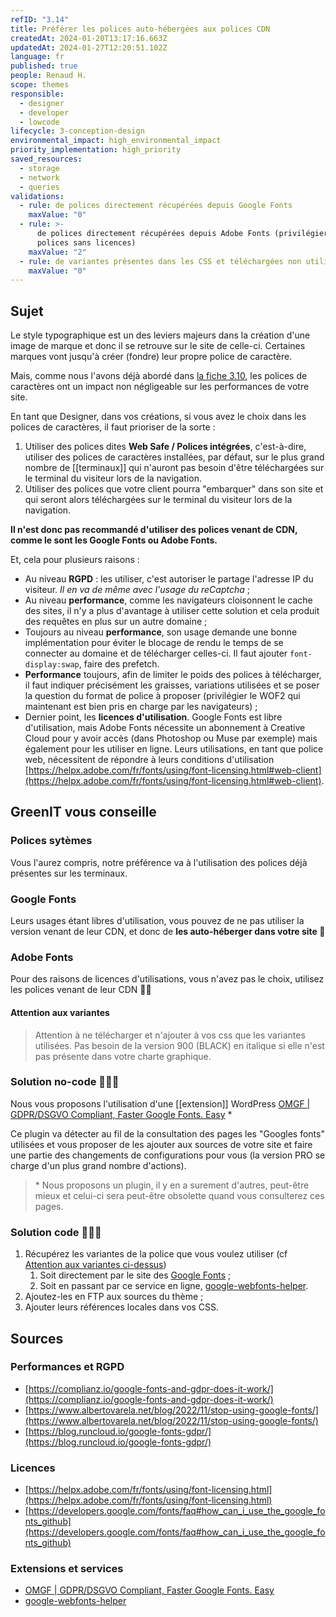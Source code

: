 ```yaml
---
refID: "3.14"
title: Préférer les polices auto-hébergées aux polices CDN
createdAt: 2024-01-20T13:17:16.663Z
updatedAt: 2024-01-27T12:20:51.102Z
language: fr
published: true
people: Renaud H.
scope: themes
responsible:
  - designer
  - developer
  - lowcode
lifecycle: 3-conception-design
environmental_impact: high_environmental_impact
priority_implementation: high_priority
saved_resources:
  - storage
  - network
  - queries
validations:
  - rule: de polices directement récupérées depuis Google Fonts
    maxValue: "0"
  - rule: >-
      de polices directement récupérées depuis Adobe Fonts (privilégier les
      polices sans licences)
    maxValue: "2"
  - rule: de variantes présentes dans les CSS et téléchargées non utilisées
    maxValue: "0"
---
```


## Sujet

Le style typographique est un des leviers majeurs dans la création d'une image de marque et donc il se retrouve sur le site de celle-ci. Certaines marques vont jusqu'à créer (fondre) leur propre police de caractère.

Mais, comme nous l'avons déjà abordé dans [la fiche 3.10](WP_3.10-utiliser-des-polices-de-caracteres-standards.md), les polices de caractères ont un impact non négligeable sur les performances de votre site.

En tant que Designer, dans vos créations, si vous avez le choix dans les polices de caractères, il faut prioriser de la sorte :

1. Utiliser des polices dites **Web Safe / Polices intégrées**, c'est-à-dire, utiliser des polices de caractères installées, par défaut, sur le plus grand nombre de \[\[terminaux]] qui n'auront pas besoin d'être téléchargées sur le terminal du visiteur lors de la navigation.
2. Utiliser des polices que votre client pourra "embarquer" dans son site et qui seront alors téléchargées sur le terminal du visiteur lors de la navigation.

**Il n'est donc pas recommandé d'utiliser des polices venant de CDN, comme le sont les Google Fonts ou Adobe Fonts.**

Et, cela pour plusieurs raisons :

- Au niveau **RGPD** : les utiliser, c'est autoriser le partage l'adresse IP du visiteur. _Il en va de même avec l'usage du reCaptcha_ ;
- Au niveau **performance**, comme les navigateurs cloisonnent le cache des sites, il n'y a plus d'avantage à utiliser cette solution et cela produit des requêtes en plus sur un autre domaine ;
- Toujours au niveau **performance**, son usage demande une bonne implémentation pour éviter le blocage de rendu le temps de se connecter au domaine et de télécharger celles-ci. Il faut ajouter `font-display:swap`, faire des prefetch.
- **Performance** toujours, afin de limiter le poids des polices à télécharger, il faut indiquer précisément les graisses, variations utilisées et se poser la question du format de police à proposer (privilégier le WOF2 qui maintenant est bien pris en charge par les navigateurs) ;
- Dernier point, les **licences d'utilisation**. Google Fonts est libre d'utilisation, mais Adobe Fonts nécessite un abonnement à Creative Cloud pour y avoir accès (dans Photoshop ou Muse par exemple) mais également pour les utiliser en ligne. Leurs utilisations, en tant que police web, nécessitent de répondre à leurs conditions d'utilisation [https://helpx.adobe.com/fr/fonts/using/font-licensing.html#web-client](https://helpx.adobe.com/fr/fonts/using/font-licensing.html#web-client).

## GreenIT vous conseille

### Polices sytèmes

Vous l'aurez compris, notre préférence va à l'utilisation des polices déjà présentes sur les terminaux.

### Google Fonts

Leurs usages étant libres d'utilisation, vous pouvez de ne pas utiliser la version venant de leur CDN, et donc de **les auto-héberger dans votre site 🎉**

### Adobe Fonts

Pour des raisons de licences d'utilisations, vous n'avez pas le choix, utilisez les polices venant de leur CDN 🤷‍♂️

#### Attention aux variantes

> Attention à ne télécharger et n'ajouter à vos css que les variantes utilisées. Pas besoin de la version 900 (BLACK) en italique si elle n'est pas présente dans votre charte graphique.

### Solution no-code 🌱🌱🌱

Nous vous proposons l'utilisation d'une \[\[extension]] WordPress [OMGF | GDPR/DSGVO Compliant, Faster Google Fonts. Easy](https://wordpress.org/plugins/host-webfonts-local/) \*

Ce plugin va détecter au fil de la consultation des pages les "Googles fonts" utilisées et vous proposer de les ajouter aux sources de votre site et faire une partie des changements de configurations pour vous (la version PRO se charge d'un plus grand nombre d'actions).

> \* Nous proposons un plugin, il y en a surement d'autres, peut-être mieux et celui-ci sera peut-être obsolette quand vous consulterez ces pages.

### Solution code 🌱🌱🌱

1. Récupérez les variantes de la police que vous voulez utiliser (cf [Attention aux variantes ci-dessus](#attention-aux-variantes))
   1. Soit directement par le site des [Google Fonts](https://fonts.google.com/) ;
   2. Soit en passant par ce service en ligne, [google-webfonts-helper](https://gwfh.mranftl.com/fonts).
2. Ajoutez-les en FTP aux sources du thème ;
3. Ajouter leurs références locales dans vos CSS.

## Sources

### Performances et RGPD

- [https://complianz.io/google-fonts-and-gdpr-does-it-work/](https://complianz.io/google-fonts-and-gdpr-does-it-work/)
- [https://www.albertovarela.net/blog/2022/11/stop-using-google-fonts/](https://www.albertovarela.net/blog/2022/11/stop-using-google-fonts/)
- [https://blog.runcloud.io/google-fonts-gdpr/](https://blog.runcloud.io/google-fonts-gdpr/)

### Licences

- [https://helpx.adobe.com/fr/fonts/using/font-licensing.html](https://helpx.adobe.com/fr/fonts/using/font-licensing.html)
- [https://developers.google.com/fonts/faq#how_can_i_use_the_google_fonts_github](https://developers.google.com/fonts/faq#how_can_i_use_the_google_fonts_github)

### Extensions et services

- [OMGF | GDPR/DSGVO Compliant, Faster Google Fonts. Easy](https://wordpress.org/plugins/host-webfonts-local/)
- [google-webfonts-helper](https://gwfh.mranftl.com/fonts)
